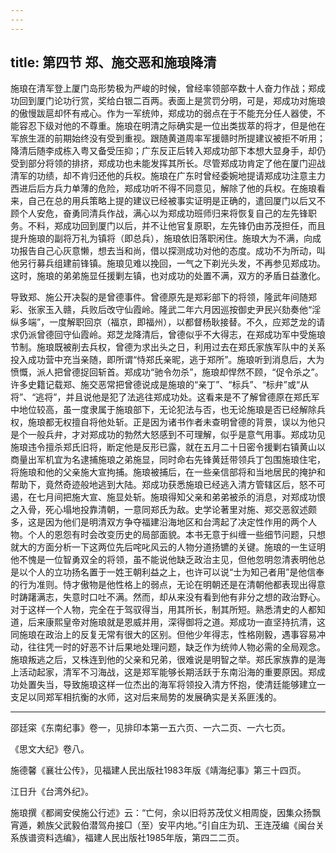 ```yaml
---
---
---
```

title: 第四节 郑、施交恶和施琅降清
---




施琅在清军登上厦门岛形势极为严峻的时候，曾经率领部卒数十人奋力作战；郑成功回到厦门论功行赏，奖给白银二百两。表面上是赏罚分明，可是，郑成功对施琅的傲慢跋扈却怀有戒心。作为一军统帅，郑成功的弱点在于不能充分任人器使，不能容忍下级对他的不尊重。施琅在明清之际确实是一位出类拔萃的将才，但是他在军旅生涯的前期始终没有受到重视。跟随黄道周率军援赣时所提建议被拒不听用；降清后随李成栋入粤又备受压抑；广东反正后转入郑成功部下本想大显身手，却仍受到部分将领的排挤，郑成功也未能发挥其所长。尽管郑成功肯定了他在厦门迎战清军的功绩，却不肯归还他的兵权。施琅在广东时曾经委婉地提请郑成功注意主力西进后后方兵力单薄的危险，郑成功听不得不同意见，解除了他的兵权。在施琅看来，自己在总的用兵策略上提的建议已经被事实证明是正确的，遣回厦门以后又不顾个人安危，奋勇同清兵作战，满心以为郑成功班师归来将恢复自己的左先锋职务。不料，郑成功回到厦门以后，并不让他官复原职，左先锋仍由苏茂担任，而且提升施琅的副将万礼为镇将（即总兵），施琅依旧落职闲住。施琅大为不满，向成功报告自己心灰意懒，想去当和尚，借以探测成功对他的态度。成功不为所动，叫他另行募兵组建前锋镇。施琅见难以挽回，一气之下剃光头发，不再参见郑成功。这时，施琅的弟弟施显任援剿左镇，也对成功的处置不满，双方的矛盾日益激化。

导致郑、施公开决裂的是曾德事件。曾德原先是郑彩部下的将领，隆武年间随郑彩、张家玉入赣，兵败后改守仙霞岭。隆武二年六月因巡按御史尹民兴劾奏他“淫纵多端”，一度解职回京（福京，即福州），以都督杨耿接替。不久，应郑芝龙的请求仍派曾德回守仙霞岭。郑芝龙降清后，曾德似乎不大得志，在郑成功军中受施琅节制。施琅既被削去兵权，曾德为求出头之日，利用过去在郑氏家族军队中的关系投入成功营中充当亲随，即所谓“恃郑氏亲昵，逃于郑所”。施琅听到消息后，大为愤慨，派人把曾德捉回斩首。郑成功“驰令勿杀”，施琅却悍然不顾，“促令杀之”。许多史籍记载郑、施交恶常把曾德说成是施琅的“亲丁”、“标兵”、“标弁”或“从将”、“逃将”，并且说他是犯了法逃往郑成功处。这看来是不了解曾德原在郑氏军中地位较高，虽一度隶属于施琅部下，无论犯法与否，也无论施琅是否已经解除兵权，施琅都无权擅自将他处斩。正是因为诸书作者未查明曾德的背景，误以为他只是个一般兵弁，才对郑成功的勃然大怒感到不可理解，似乎是意气用事。郑成功见施琅违令擅杀郑氏旧将，断定他是反形已露，就在五月二十日密令援剿右镇黄山以商量出军机宜为名逮捕施琅之弟施显，同时命右先锋黄廷带领兵丁包围施琅住宅，将施琅和他的父亲施大宣拘捕。施琅被捕后，在一些亲信部将和当地居民的掩护和帮助下，竟然奇迹般地逃到大陆。郑成功获悉施琅已经逃入清方管辖区后，怒不可遏，在七月间把施大宣、施显处斩。施琅得知父亲和弟弟被杀的消息，对郑成功恨之入骨，死心塌地投靠清朝，一意同郑氏为敌。史学论著里对施、郑交恶叙述颇多，这是因为他们是明清双方争夺福建沿海地区和台湾起了决定性作用的两个人物。个人的恩怨有时会改变历史的局部面貌。本书无意于纠缠一些细节问题，只想就大的方面分析一下这两位先后咤叱风云的人物分道扬镳的关键。施琅的一生证明他不愧是一位智勇双全的将领，虽不能说他缺乏政治主见，但他忽明忽清表明他总是以个人的立功扬名置于一姓王朝利益之上，也许可以说“士为知己者用”是他信奉的行为准则。恃才傲物是他性格上的弱点，无论在明朝还是在清朝他都表现出得意时踌躇满志，失意时口吐不满。然而，却从来没有看到他有非分之想的政治野心。对于这样一个人物，完全在于驾驭得当，用其所长，制其所短。熟悉清史的人都知道，后来康熙皇帝对施琅就是恩威并用，深得御将之道。郑成功一直坚持抗清，这同施琅在政治上的反复无常有很大的区别。但他少年得志，性格刚毅，遇事容易冲动，往往凭一时的好恶不计后果地处理问题，缺乏作为统帅人物必需的全局观念。施琅叛逃之后，又株连到他的父亲和兄弟，很难说是明智之举。郑氏家族靠的是海上活动起家，清军不习海战，这是郑军能够长期活跃于东南沿海的重要原因。郑成功处置失当，导致施琅这样一位杰出的海军将领投入清方怀抱，使清廷能够建立一支足以同郑军相抗衡的水师，这对后来局势的发展确实是关系匪浅的。



* * *



邵廷寀《东南纪事》卷一，见排印本第一五六页、一六二页、一六七页。 ​​​​​​​​​



《思文大纪》卷八。 ​​​​​​​​​



施德馨《襄壮公传》，见福建人民出版社1983年版《靖海纪事》第三十四页。 ​​​​​​​​​



江日升《台湾外纪》。 ​​​​​​​​​



施琅撰《都阃安侯施公行述》云：“亡何，余以旧将苏茂仗义相周旋，因集众扬飘宵遁，赖族父武毅伯潜驾舟接□（至）安平内地。”引自庄为玑、王连茂编《闽台关系族谱资料选编》，福建人民出版社1985年版，第四二二页。 ​​​​​​​​​